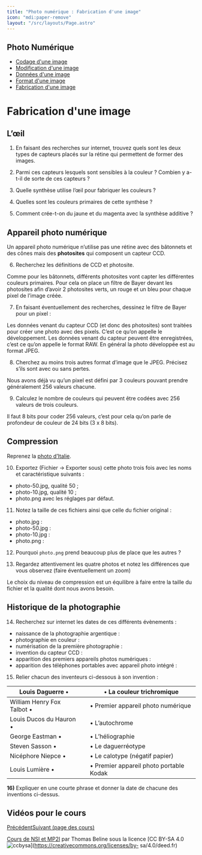 ```yaml
---
title: "Photo numérique : Fabrication d'une image"
icon: "mdi:paper-remove"
layout: "/src/layouts/Page.astro"
---
```

 
## Photo Numérique

  * [Codage d'une image](codage-image)
  * [Modification d'une image](modification-image)
  * [Données d'une image](donnees-format-image)
  * [Format d'une image](format-image)
  * [Fabrication d'une image](fabrication-image)

# Fabrication d'une image

## L’œil

1. En faisant des recherches sur internet, trouvez quels sont les deux
types de capteurs placés sur la rétine qui permettent de former des images.

2. Parmi ces capteurs lesquels sont sensibles à la couleur ? Combien y
a-t-il de sorte de ces capteurs ?

3. Quelle synthèse utilise l’œil pour fabriquer les couleurs ?

4. Quelles sont les couleurs primaires de cette synthèse ?

5. Comment crée-t-on du jaune et du magenta avec la synthèse additive ?

## Appareil photo numérique

Un appareil photo numérique n’utilise pas une rétine avec des bâtonnets et des
cônes mais des **photosites** qui composent un capteur CCD.

6. Recherchez les définitions de CCD et photosite.

Comme pour les bâtonnets, différents photosites vont capter les différentes
couleurs primaires. Pour cela on place un filtre de Bayer devant les
photosites afin d’avoir 2 photosites verts, un rouge et un bleu pour chaque
pixel de l’image créée.

7. En faisant éventuellement des recherches, dessinez le filtre de Bayer
pour un pixel :

Les données venant du capteur CCD (et donc des photosites) sont traitées pour
créer une photo avec des pixels. C’est ce qu’on appelle le développement. Les
données venant du capteur peuvent être enregistrées, c’est ce qu’on appelle le
format RAW. En général la photo développée est au format JPEG.

8. Cherchez au moins trois autres format d’image que le JPEG. Précisez
s’ils sont avec ou sans pertes.

Nous avons déjà vu qu’un pixel est défini par 3 couleurs pouvant prendre
généralement 256 valeurs chacune.

9. Calculez le nombre de couleurs qui peuvent être codées avec 256 valeurs
de trois couleurs.

Il faut 8 bits pour coder 256 valeurs, c’est pour cela qu’on parle de
profondeur de couleur de 24 bits (3 x 8 bits).

## Compression

Reprenez la [photo d’Italie](/cours/photo.jpg).

10. Exportez (Fichier → Exporter sous) cette photo trois fois avec les
noms et caractéristique suivants :

  * photo-50.jpg, qualité 50 ;
  * photo-10.jpg, qualité 10 ;
  * photo.png avec les réglages par défaut.

11. Notez la taille de ces fichiers ainsi que celle du fichier original :

  * photo.jpg :
  * photo-50.jpg :
  * photo-10.jpg :
  * photo.png :

12. Pourquoi `photo.png` prend beaucoup plus de place que les autres ?

13. Regardez attentivement les quatre photos et notez les différences que
vous observez (faire éventuellement un zoom)

Le choix du niveau de compression est un équilibre à faire entre la taille du
fichier et la qualité dont nous avons besoin.

## Historique de la photographie

14. Recherchez sur internet les dates de ces différents évènements :

  * naissance de la photographie argentique :
  * photographie en couleur :
  * numérisation de la première photographie :
  * invention du capteur CCD :
  * apparition des premiers appareils photos numériques :
  * apparition des téléphones portables avec appareil photo intégré :

15. Relier chacun des inventeurs ci-dessous à son invention :

Louis Daguerre • |  | • La couleur trichromique  
---|---|---  
William Henry Fox Talbot • |  | • Premier appareil photo numérique  
Louis Ducos du Hauron • |  | • L’autochrome  
George Eastman • |  | • L’héliographie  
Steven Sasson • |  | • Le daguerréotype  
Nicéphore Niepce • |  | • Le calotype (négatif papier)  
Louis Lumière • |  | • Premier appareil photo portable Kodak  
  
**16)** Expliquer en une courte phrase et donner la date de chacune des
inventions ci-dessus.

## Vidéos pour le cours

[Précédent](format-image)[Suivant (page des cours)](..)

[Cours de NSI et MP2I](https://kxs.fr/cours/) par Thomas Beline sous la
licence [CC BY-SA 4.0
![ccbysa](//cours/ccbysa.svg)](https://creativecommons.org/licenses/by-
sa/4.0/deed.fr)

